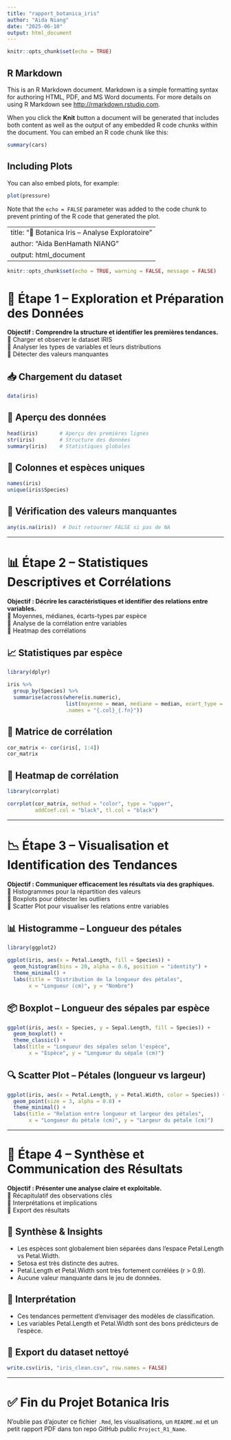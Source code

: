 ```yaml
---
title: "rapport_botanica_iris"
author: "Aida Niang"
date: "2025-06-10"
output: html_document
---
```


```r
knitr::opts_chunk$set(echo = TRUE)
```

## R Markdown

This is an R Markdown document. Markdown is a simple formatting syntax for authoring HTML, PDF, and MS Word documents. For more details on using R Markdown see <http://rmarkdown.rstudio.com>.

When you click the **Knit** button a document will be generated that includes both content as well as the output of any embedded R code chunks within the document. You can embed an R code chunk like this:

```r
summary(cars)
```

## Including Plots

You can also embed plots, for example:

```r
plot(pressure)
```

Note that the `echo = FALSE` parameter was added to the code chunk to prevent printing of the R code that generated the plot.


---
title: "🌸 Botanica Iris – Analyse Exploratoire"
author: "Aida BenHamath NIANG"
output: html_document
---

```r
knitr::opts_chunk$set(echo = TRUE, warning = FALSE, message = FALSE)
```

# 🌼 Étape 1 – Exploration et Préparation des Données  
**Objectif : Comprendre la structure et identifier les premières tendances.**  
🔹 Charger et observer le dataset IRIS  
🔹 Analyser les types de variables et leurs distributions  
🔹 Détecter des valeurs manquantes

## 📥 Chargement du dataset

```r
data(iris)
```

## 👀 Aperçu des données

```r
head(iris)       # Aperçu des premières lignes
str(iris)        # Structure des données
summary(iris)    # Statistiques globales
```

## 🔎 Colonnes et espèces uniques

```r
names(iris)
unique(iris$Species)
```

## 🧼 Vérification des valeurs manquantes

```r
any(is.na(iris))  # Doit retourner FALSE si pas de NA
```

---

# 📊 Étape 2 – Statistiques Descriptives et Corrélations  
**Objectif : Décrire les caractéristiques et identifier des relations entre variables.**  
🔹 Moyennes, médianes, écarts-types par espèce  
🔹 Analyse de la corrélation entre variables  
🔹 Heatmap des corrélations

## 📈 Statistiques par espèce

```r
library(dplyr)

iris %>%
  group_by(Species) %>%
  summarise(across(where(is.numeric),
                   list(moyenne = mean, mediane = median, ecart_type = sd),
                   .names = "{.col}_{.fn}"))
```

## 🔗 Matrice de corrélation

```r
cor_matrix <- cor(iris[, 1:4])
cor_matrix
```

## 🌈 Heatmap de corrélation

```r
library(corrplot)

corrplot(cor_matrix, method = "color", type = "upper",
         addCoef.col = "black", tl.col = "black")
```

---

# 📉 Étape 3 – Visualisation et Identification des Tendances  
**Objectif : Communiquer efficacement les résultats via des graphiques.**  
🔹 Histogrammes pour la répartition des valeurs  
🔹 Boxplots pour détecter les outliers  
🔹 Scatter Plot pour visualiser les relations entre variables

## 📊 Histogramme – Longueur des pétales

```r
library(ggplot2)

ggplot(iris, aes(x = Petal.Length, fill = Species)) +
  geom_histogram(bins = 20, alpha = 0.6, position = "identity") +
  theme_minimal() +
  labs(title = "Distribution de la longueur des pétales",
       x = "Longueur (cm)", y = "Nombre")
```

## 📦 Boxplot – Longueur des sépales par espèce

```r
ggplot(iris, aes(x = Species, y = Sepal.Length, fill = Species)) +
  geom_boxplot() +
  theme_classic() +
  labs(title = "Longueur des sépales selon l'espèce",
       x = "Espèce", y = "Longueur du sépale (cm)")
```

## 🔍 Scatter Plot – Pétales (longueur vs largeur)

```r
ggplot(iris, aes(x = Petal.Length, y = Petal.Width, color = Species)) +
  geom_point(size = 3, alpha = 0.8) +
  theme_minimal() +
  labs(title = "Relation entre longueur et largeur des pétales",
       x = "Longueur du pétale (cm)", y = "Largeur du pétale (cm)")
```

---

# 🧠 Étape 4 – Synthèse et Communication des Résultats  
**Objectif : Présenter une analyse claire et exploitable.**  
🔹 Récapitulatif des observations clés  
🔹 Interprétations et implications  
🔹 Export des résultats

## 📝 Synthèse & Insights

- Les espèces sont globalement bien séparées dans l’espace Petal.Length vs Petal.Width.  
- Setosa est très distincte des autres.  
- Petal.Length et Petal.Width sont très fortement corrélées (r > 0.9).  
- Aucune valeur manquante dans le jeu de données.

## 💬 Interprétation

- Ces tendances permettent d’envisager des modèles de classification.  
- Les variables Petal.Length et Petal.Width sont des bons prédicteurs de l'espèce.

## 💾 Export du dataset nettoyé

```r
write.csv(iris, "iris_clean.csv", row.names = FALSE)
```

---

# ✅ Fin du Projet Botanica Iris  
N'oublie pas d'ajouter ce fichier `.Rmd`, les visualisations, un `README.md` et un petit rapport PDF dans ton repo GitHub public `Project_R1_Name`.

